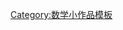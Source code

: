 {{asbox
| image     = Arithmetic symbols.svg
| pix       = 21
| qualifier = 与[[应用数学]]相关
| category  = 应用数学小作品
| tempsort  = 
| name      = Template:Applied-math-stub
}}<noinclude>
[[Category:数学小作品模板]]

</noinclude>